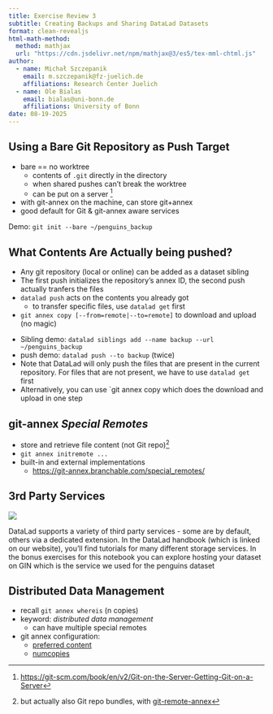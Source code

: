 ```yaml
---
title: Exercise Review 3
subtitle: Creating Backups and Sharing DataLad Datasets
format: clean-revealjs
html-math-method:
  method: mathjax
  url: "https://cdn.jsdelivr.net/npm/mathjax@3/es5/tex-mml-chtml.js"
author:
  - name: Michał Szczepanik
    email: m.szczepanik@fz-juelich.de
    affiliations: Research Center Juelich
  - name: Ole Bialas
    email: bialas@uni-bonn.de
    affiliations: University of Bonn
date: 08-19-2025
---
```


## Using a Bare Git Repository as Push Target

::: {.incremental}
- bare == no worktree
  - contents of `.git` directly in the directory
  - when shared pushes can't break the worktree
  - can be put on a server [^1]
- with git-annex on the machine, can store git+annex
- good default for Git & git-annex aware services
:::

::: {.notes}
Demo: `git init --bare ~/penguins_backup`
:::

[^1]: <https://git-scm.com/book/en/v2/Git-on-the-Server-Getting-Git-on-a-Server>

## What Contents Are Actually being pushed?

::: {.incremental}
- Any git repository (local or online) can be added as a dataset sibling
- The first push initializes the repository’s annex ID, the second push actually tranfers the files
- `datalad push` acts on the contents you already got
  - to transfer specific files, use `datalad get` first
- `git annex copy [--from=remote|--to=remote]` to download and upload (no magic)
:::

::: {.notes}
- Sibling demo: `datalad siblings add --name backup --url ~/penguins_backup`
- push demo: `datalad push --to backup` (twice)
- Note that DataLad will only push the files that are present in the current repository. For files that are not present, we have to use `datalad get` first
- Alternatively, you can use `git annex copy which does the download and upload in one step
:::

## git-annex *Special Remotes*

- store and retrieve file content (not Git repo)[^2]
- `git annex initremote ...`
- built-in and external implementations
  - <https://git-annex.branchable.com/special_remotes/>

[^2]: but actually also Git repo bundles, with [git-remote-annex](https://git-annex.branchable.com/tips/storing_a_git_repository_on_any_special_remote/)

## 3rd Party Services

![](img/services.svg){.center}

::: {.notes}
DataLad supports a variety of third party services - some are by default, others via a dedicated extension. In the DataLad handbook (which is linked on our website), you'll find tutorials for many different storage services.
In the bonus exercises for this notebook you can explore hosting your dataset on GIN which is the service we used for the penguins dataset
:::

## Distributed Data Management

- recall `git annex whereis` (n copies)
- keyword: *distributed data management*
  - can have multiple special remotes
- git annex configuration:
  - [preferred content](https://git-annex.branchable.com/preferred_content/)
  - [numcopies](https://git-annex.branchable.com/git-annex-numcopies/)
